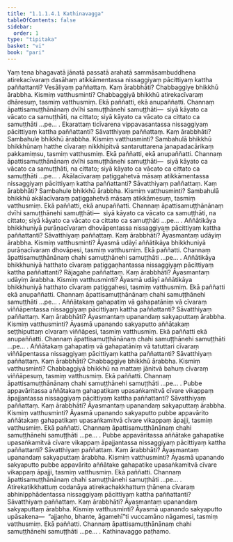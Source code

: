 ```yaml
---
title: "1.1.1.4.1 Kathinavagga"
tableOfContents: false
sidebar:
  order: 1
type: "tipitaka"
basket: "vi"
book: "pari"
---
```



<DynamicBreadcrumb />

<Division number="24" book="pari" bookNo="5" page="14">

<Paragraph number="82" book="pari">
Yaṃ tena bhagavatā jānatā passatā arahatā sammāsambuddhena atirekacīvaraṃ dasāhaṃ atikkāmentassa nissaggiyaṃ pācittiyaṃ kattha paññattanti? Vesāliyaṃ paññattaṃ. Kaṃ ārabbhāti? Chabbaggiye bhikkhū ārabbha. Kismiṃ vatthusminti? Chabbaggiyā bhikkhū atirekacīvaraṃ dhāresuṃ, tasmiṃ vatthusmiṃ. Ekā paññatti, ekā anupaññatti. Channaṃ āpattisamuṭṭhānānaṃ dvīhi samuṭṭhānehi samuṭṭhāti—  siyā kāyato ca vācato ca samuṭṭhāti, na cittato; siyā kāyato ca vācato ca cittato ca samuṭṭhāti …pe… .
</Paragraph>

</Division>
<Division number="25" book="pari" bookNo="5" page="15">

<Paragraph number="83" book="pari">
Ekarattaṃ ticīvarena vippavasantassa nissaggiyaṃ pācittiyaṃ kattha paññattanti? Sāvatthiyaṃ paññattaṃ. Kaṃ ārabbhāti? Sambahule bhikkhū ārabbha. Kismiṃ vatthusminti? Sambahulā bhikkhū bhikkhūnaṃ hatthe cīvaraṃ nikkhipitvā santaruttarena janapadacārikaṃ pakkamiṃsu, tasmiṃ vatthusmiṃ. Ekā paññatti, ekā anupaññatti. Channaṃ āpattisamuṭṭhānānaṃ dvīhi samuṭṭhānehi samuṭṭhāti—  siyā kāyato ca vācato ca samuṭṭhāti, na cittato; siyā kāyato ca vācato ca cittato ca samuṭṭhāti …pe… .
</Paragraph>

</Division>
<Division number="26" book="pari" bookNo="5" page="15">

<Paragraph number="84" book="pari">
Akālacīvaraṃ paṭiggahetvā māsaṃ atikkāmentassa nissaggiyaṃ pācittiyaṃ kattha paññattanti? Sāvatthiyaṃ paññattaṃ. Kaṃ ārabbhāti? Sambahule bhikkhū ārabbha. Kismiṃ vatthusminti? Sambahulā bhikkhū akālacīvaraṃ paṭiggahetvā māsaṃ atikkāmesuṃ, tasmiṃ vatthusmiṃ. Ekā paññatti, ekā anupaññatti. Channaṃ āpattisamuṭṭhānānaṃ dvīhi samuṭṭhānehi samuṭṭhāti—  siyā kāyato ca vācato ca samuṭṭhāti, na cittato; siyā kāyato ca vācato ca cittato ca samuṭṭhāti …pe… .
</Paragraph>

</Division>
<Division number="27" book="pari" bookNo="5" page="15">

<Paragraph number="85" book="pari">
Aññātikāya bhikkhuniyā purāṇacīvaraṃ dhovāpentassa nissaggiyaṃ pācittiyaṃ kattha paññattanti? Sāvatthiyaṃ paññattaṃ. Kaṃ ārabbhāti? Āyasmantaṃ udāyiṃ ārabbha. Kismiṃ vatthusminti? Āyasmā udāyī aññātikāya bhikkhuniyā purāṇacīvaraṃ dhovāpesi, tasmiṃ vatthusmiṃ. Ekā paññatti. Channaṃ āpattisamuṭṭhānānaṃ chahi samuṭṭhānehi samuṭṭhāti …pe… .
</Paragraph>

</Division>
<Division number="28" book="pari" bookNo="5" page="15">

<Paragraph number="86" book="pari">
Aññātikāya bhikkhuniyā hatthato cīvaraṃ paṭiggaṇhantassa nissaggiyaṃ pācittiyaṃ kattha paññattanti? Rājagahe paññattaṃ. Kaṃ ārabbhāti? Āyasmantaṃ udāyiṃ ārabbha. Kismiṃ vatthusminti? Āyasmā udāyī aññātikāya bhikkhuniyā hatthato cīvaraṃ paṭiggahesi, tasmiṃ vatthusmiṃ. Ekā paññatti ekā anupaññatti. Channaṃ āpattisamuṭṭhānānaṃ chahi samuṭṭhānehi samuṭṭhāti …pe… .
</Paragraph>

</Division>
<Division number="29" book="pari" bookNo="5" page="16">

<Paragraph number="87" book="pari">
Aññātakaṃ gahapatiṃ vā gahapatāniṃ vā cīvaraṃ viññāpentassa nissaggiyaṃ pācittiyaṃ kattha paññattanti? Sāvatthiyaṃ paññattaṃ. Kaṃ ārabbhāti? Āyasmantaṃ upanandaṃ sakyaputtaṃ ārabbha. Kismiṃ vatthusminti? Āyasmā upanando sakyaputto aññātakaṃ seṭṭhiputtaṃ cīvaraṃ viññāpesi, tasmiṃ vatthusmiṃ. Ekā paññatti ekā anupaññatti. Channaṃ āpattisamuṭṭhānānaṃ chahi samuṭṭhānehi samuṭṭhāti …pe… .
</Paragraph>

</Division>
<Division number="30" book="pari" bookNo="5" page="16">

<Paragraph number="88" book="pari">
Aññātakaṃ gahapatiṃ vā gahapatāniṃ vā tatuttari cīvaraṃ viññāpentassa nissaggiyaṃ pācittiyaṃ kattha paññattanti? Sāvatthiyaṃ paññattaṃ. Kaṃ ārabbhāti? Chabbaggiye bhikkhū ārabbha. Kismiṃ vatthusminti? Chabbaggiyā bhikkhū na mattaṃ jānitvā bahuṃ cīvaraṃ viññāpesuṃ, tasmiṃ vatthusmiṃ. Ekā paññatti. Channaṃ āpattisamuṭṭhānānaṃ chahi samuṭṭhānehi samuṭṭhāti …pe… .
</Paragraph>

</Division>
<Division number="31" book="pari" bookNo="5" page="16">

<Paragraph number="89" book="pari">
Pubbe appavāritassa aññātakaṃ gahapatikaṃ upasaṅkamitvā cīvare vikappaṃ āpajjantassa nissaggiyaṃ pācittiyaṃ kattha paññattanti? Sāvatthiyaṃ paññattaṃ. Kaṃ ārabbhāti? Āyasmantaṃ upanandaṃ sakyaputtaṃ ārabbha. Kismiṃ vatthusminti? Āyasmā upanando sakyaputto pubbe appavārito aññātakaṃ gahapatikaṃ upasaṅkamitvā cīvare vikappaṃ āpajji, tasmiṃ vatthusmiṃ. Ekā paññatti. Channaṃ āpattisamuṭṭhānānaṃ chahi samuṭṭhānehi samuṭṭhāti …pe… .
</Paragraph>

</Division>
<Division number="32" book="pari" bookNo="5" page="16">

<Paragraph number="90" book="pari">
Pubbe appavāritassa aññātake gahapatike upasaṅkamitvā cīvare vikappaṃ āpajjantassa nissaggiyaṃ pācittiyaṃ kattha paññattanti? Sāvatthiyaṃ paññattaṃ. Kaṃ ārabbhāti? Āyasmantaṃ upanandaṃ sakyaputtaṃ ārabbha. Kismiṃ vatthusminti? Āyasmā upanando sakyaputto pubbe appavārito aññātake gahapatike upasaṅkamitvā cīvare vikappaṃ āpajji, tasmiṃ vatthusmiṃ. Ekā paññatti. Channaṃ āpattisamuṭṭhānānaṃ chahi samuṭṭhānehi samuṭṭhāti …pe… .
</Paragraph>

</Division>
<Division number="33" book="pari" bookNo="5" page="16">

<Paragraph number="91" book="pari">
Atirekatikkhattuṃ codanāya atirekachakkhattuṃ ṭhānena cīvaraṃ abhinipphādentassa nissaggiyaṃ pācittiyaṃ kattha paññattanti? Sāvatthiyaṃ paññattaṃ. Kaṃ ārabbhāti? Āyasmantaṃ upanandaṃ sakyaputtaṃ ārabbha. Kismiṃ vatthusminti? Āyasmā upanando sakyaputto upāsakena—  “ajjaṇho, bhante, āgamehī”ti vuccamāno nāgamesi, tasmiṃ vatthusmiṃ. Ekā paññatti. Channaṃ āpattisamuṭṭhānānaṃ chahi samuṭṭhānehi samuṭṭhāti …pe… .

</Paragraph>
</Division>

<Paragraph number="92" type="center" book="pari">
Kathinavaggo paṭhamo.
</Paragraph>